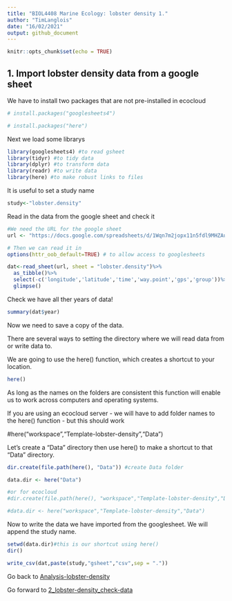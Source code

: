 ```yaml
---
title: "BIOL4408 Marine Ecology: lobster density 1."
author: "TimLanglois"
date: "16/02/2021"
output: github_document
---
```


```r
knitr::opts_chunk$set(echo = TRUE)
```


## 1. Import lobster density data from a google sheet

We have to install two packages that are not pre-installed in ecocloud

```r
# install.packages("googlesheets4")

# install.packages("here")
```




Next we load some librarys
```r
library(googlesheets4) #to read gsheet
library(tidyr) #to tidy data
library(dplyr) #to transform data
library(readr) #to write data
library(here) #to make robust links to files
```

It is useful to set a study name
```r
study<-"lobster.density"
```

Read in the data from the google sheet and check it
```r
#We need the URL for the google sheet
url <- "https://docs.google.com/spreadsheets/d/1Wqn7m2jopx11n5fdl9MHZAujRVkjBusdmIHq_gMhf0A"

# Then we can read it in
options(httr_oob_default=TRUE) # to allow access to googlesheets

dat<-read_sheet(url, sheet = "lobster.density")%>%
  as_tibble()%>%
  select(-c('longitude','latitude','time','way.point','gps','group'))%>%
  glimpse()
```

Check we have all ther years of data!

```r
summary(dat$year)
```


Now we need to save a copy of the data.

There are several ways to setting the directory where we will read data from or write data to.

We are going to use the here() function, which creates a shortcut to your location.

```r


here()
```

As long as the names on the folders are consistent this function will enable us to work across computers and operating systems.


If you are using an ecocloud server - we will have to add folder names to the here() function - but this should work

#here("workspace","Template-lobster-density","Data")

Let's create a "Data" directory then use here() to make a shortcut to that "Data" directory.
```r
dir.create(file.path(here(), "Data")) #create Data folder

data.dir <- here("Data")

#or for ecocloud
#dir.create(file.path(here(), "workspace","Template-lobster-density","Data")) #create Data folder

#data.dir <- here("workspace","Template-lobster-density","Data")
```


Now to write the data we have imported from the googlesheet.
We will append the study name.
```r
setwd(data.dir)#this is our shortcut using here()
dir()

write_csv(dat,paste(study,"gsheet","csv",sep = "."))

```



Go back to [Analysis-lobster-density](https://github.com/UWA-BIOL4408-Marine-Ecology/Analysis-lobster-density/blob/master/README.md)

Go forward to [2_lobster-density_check-data](https://github.com/UWA-BIOL4408-Marine-Ecology/Analysis-lobster-density/blob/master/2_lobster-density_check-data.md)